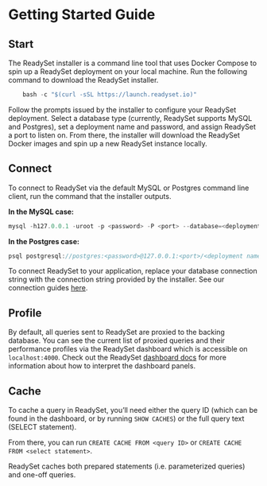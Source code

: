 # Getting Started Guide


## Start
The ReadySet installer is a command line tool that uses Docker Compose to spin up a ReadySet deployment on your local machine. 
Run the following command to download the ReadySet installer. 

```Javascript
    bash -c "$(curl -sSL https://launch.readyset.io)"
```

Follow the prompts issued by the installer to configure your ReadySet deployment.
Select a database type (currently, ReadySet supports MySQL and Postgres), set a deployment name and password, and assign ReadySet a port to listen on. 
From there, the installer will download the ReadySet Docker images and spin up a new ReadySet instance locally.

## Connect 

To connect to ReadySet via the default MySQL or Postgres command line client, run the command that the installer outputs.

 **In the MySQL case:** 

```Javascript
mysql -h127.0.0.1 -uroot -p <password> -P <port> --database=<deployment name>
```

**In the Postgres case:**
```Javascript
psql postgresql://postgres:<password>@127.0.0.1:<port>/<deployment name>
```

To connect ReadySet to your application, replace your database connection string with the connection string provided by the installer.
See our connection guides [here](/connecting). 

## Profile 
By default, all queries sent to ReadySet are proxied to the backing database. You can see the current list of proxied queries and 
their performance profiles via the ReadySet dashboard which is accessible on `localhost:4000`. 
Check out the ReadySet [dashboard docs](/using/dashboard) for 
more information about how to interpret the dashboard panels. 


## Cache 
To cache a query in ReadySet, you’ll need either the query ID (which can be found in the dashboard, or by running `SHOW CACHES`) or the full query text (SELECT statement). 
 
From there, you can run `CREATE CACHE FROM <query ID>` or `CREATE CACHE FROM <select statement>`. 

ReadySet caches both prepared statements (i.e. parameterized queries) and one-off queries.
